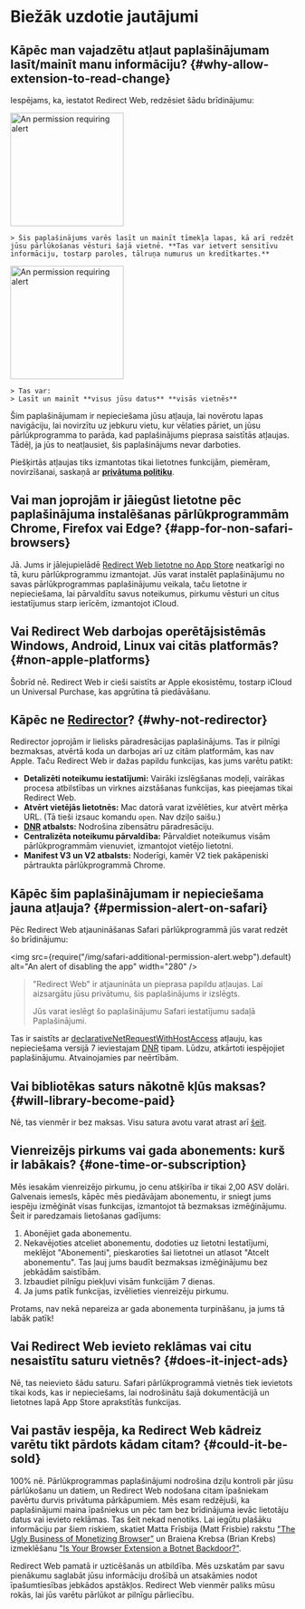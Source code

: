 
# Biežāk uzdotie jautājumi

## Kāpēc man vajadzētu atļaut paplašinājumam lasīt/mainīt manu informāciju? {#why-allow-extension-to-read-change}

Iespējams, ka, iestatot Redirect Web, redzēsiet šādu brīdinājumu:

<IfBrowserStore stores='appStore'>
    <Image src={PermissionAlertSafari} alt="An permission requiring alert" width="200" margin="0 0 16px 0" hasShadow={true} />

    > Šis paplašinājums varēs lasīt un mainīt tīmekļa lapas, kā arī redzēt jūsu pārlūkošanas vēsturi šajā vietnē. **Tas var ietvert sensitīvu informāciju, tostarp paroles, tālruņa numurus un kredītkartes.**
</IfBrowserStore>

<IfBrowserStore stores='appStore' includes={false}>
    <Image src={PermissionAlertChrome} alt="An permission requiring alert" height="200" hasRoundedCorners={true} hasShadow={true} margin="0 0 16px 0" />

    > Tas var:
    > Lasīt un mainīt **visus jūsu datus** **visās vietnēs**
</IfBrowserStore>

Šim paplašinājumam ir nepieciešama jūsu atļauja, lai novērotu lapas navigāciju, lai novirzītu uz jebkuru vietu, kur vēlaties pāriet, un jūsu pārlūkprogramma to parāda, kad paplašinājums pieprasa saistītās atļaujas. Tādēļ, ja jūs to neatļausiet, šis paplašinājums nevar darboties.

Piešķirtās atļaujas tiks izmantotas tikai lietotnes funkcijām, piemēram, novirzīšanai, saskaņā ar **[privātuma politiku](./privacy-policy)**.

## Vai man joprojām ir jāiegūst lietotne pēc paplašinājuma instalēšanas pārlūkprogrammām Chrome, Firefox vai Edge? {#app-for-non-safari-browsers}

Jā. Jums ir jālejupielādē [Redirect Web lietotne no App Store](https://apps.apple.com/app/id1571283503) neatkarīgi no tā, kuru pārlūkprogrammu izmantojat. Jūs varat instalēt paplašinājumu no savas pārlūkprogrammas paplašinājumu veikala, taču lietotne ir nepieciešama, lai pārvaldītu savus noteikumus, pirkumu vēsturi un citus iestatījumus starp ierīcēm, izmantojot iCloud.

## Vai Redirect Web darbojas operētājsistēmās Windows, Android, Linux vai citās platformās? {#non-apple-platforms}

Šobrīd nē. Redirect Web ir cieši saistīts ar Apple ekosistēmu, tostarp iCloud un Universal Purchase, kas apgrūtina tā piedāvāšanu.

## Kāpēc ne [Redirector](https://github.com/einaregilsson/Redirector)? {#why-not-redirector}

Redirector joprojām ir lielisks pāradresācijas paplašinājums. Tas ir pilnīgi bezmaksas, atvērtā koda un darbojas arī uz citām platformām, kas nav Apple. Taču Redirect Web ir dažas papildu funkcijas, kas jums varētu patikt:

*   **Detalizēti noteikumu iestatījumi:** Vairāki izslēgšanas modeļi, vairākas procesa atbilstības un virknes aizstāšanas funkcijas, kas pieejamas tikai Redirect Web.
*   **Atvērt vietējās lietotnēs:** Mac datorā varat izvēlēties, kur atvērt mērķa URL. (Tā tieši izsauc komandu `open`. Nav dziļo saišu.)
*   **[DNR](https://blog.mozilla.org/addons/2023/05/17/declarativenetrequest-available-in-firefox/) atbalsts:** Nodrošina zibensātru pāradresāciju.
*   **Centralizēta noteikumu pārvaldība:** Pārvaldiet noteikumus visām pārlūkprogrammām vienuviet, izmantojot vietējo lietotni.
*   **Manifest V3 un V2 atbalsts:** Noderīgi, kamēr V2 tiek pakāpeniski pārtraukta pārlūkprogrammā Chrome.

## Kāpēc šim paplašinājumam ir nepieciešama jauna atļauja? {#permission-alert-on-safari}

Pēc Redirect Web atjaunināšanas Safari pārlūkprogrammā jūs varat redzēt šo brīdinājumu:

<img src={require("/img/safari-additional-permission-alert.webp").default} alt="An alert of disabling the app" width="280" />

> "Redirect Web" ir atjaunināta un pieprasa papildu atļaujas. Lai aizsargātu jūsu privātumu, šis paplašinājums ir izslēgts.
>
> Jūs varat ieslēgt šo paplašinājumu Safari iestatījumu sadaļā Paplašinājumi.

Tas ir saistīts ar [declarativeNetRequestWithHostAccess](https://developer.apple.com/documentation/safariservices/safari_web_extensions/blocking_content_with_your_safari_web_extension) atļauju, kas nepieciešama versijā 7 ieviestajam [DNR](./rule-settings#type) tipam. Lūdzu, atkārtoti iespējojiet paplašinājumu. Atvainojamies par neērtībām.

## Vai bibliotēkas saturs nākotnē kļūs maksas? {#will-library-become-paid}

Nē, tas vienmēr ir bez maksas. Visu satura avotu varat atrast arī [šeit](https://github.com/mshibanami/redirect-web/tree/main/library).

## Vienreizējs pirkums vai gada abonements: kurš ir labākais? {#one-time-or-subscription}

Mēs iesakām vienreizējo pirkumu, jo cenu atšķirība ir tikai 2,00 ASV dolāri.
Galvenais iemesls, kāpēc mēs piedāvājam abonementu, ir sniegt jums iespēju izmēģināt visas funkcijas, izmantojot tā bezmaksas izmēģinājumu. Šeit ir paredzamais lietošanas gadījums:

1.  Abonējiet gada abonementu.
2.  Nekavējoties atceliet abonementu, dodoties uz lietotni Iestatījumi, meklējot "Abonementi", pieskaroties šai lietotnei un atlasot "Atcelt abonementu". Tas ļauj jums baudīt bezmaksas izmēģinājumu bez jebkādām saistībām.
3.  Izbaudiet pilnīgu piekļuvi visām funkcijām 7 dienas.
4.  Ja jums patīk funkcijas, izvēlieties vienreizēju pirkumu.

Protams, nav nekā nepareiza ar gada abonementa turpināšanu, ja jums tā labāk patīk!

## Vai Redirect Web ievieto reklāmas vai citu nesaistītu saturu vietnēs? {#does-it-inject-ads}

Nē, tas neievieto šādu saturu. Safari pārlūkprogrammā vietnēs tiek ievietots tikai kods, kas ir nepieciešams, lai nodrošinātu šajā dokumentācijā un lietotnes lapā App Store aprakstītās funkcijas.

## Vai pastāv iespēja, ka Redirect Web kādreiz varētu tikt pārdots kādam citam? {#could-it-be-sold}

100% nē. Pārlūkprogrammas paplašinājumi nodrošina dziļu kontroli pār jūsu pārlūkošanu un datiem, un Redirect Web nodošana citam īpašniekam pavērtu durvis privātuma pārkāpumiem. Mēs esam redzējuši, ka paplašinājumi maina īpašniekus un pēc tam bez brīdinājuma ievāc lietotāju datus vai ievieto reklāmas. Tas šeit nekad nenotiks. Lai iegūtu plašāku informāciju par šiem riskiem, skatiet Matta Frīsbija (Matt Frisbie) rakstu ["The Ugly Business of Monetizing Browser"](https://mattfrisbie.substack.com/p/the-ugly-business-of-monetizing-browser) un Braiena Krebsa (Brian Krebs) izmeklēšanu ["Is Your Browser Extension a Botnet Backdoor?"](https://krebsonsecurity.com/2021/03/is-your-browser-extension-a-botnet-backdoor/).

Redirect Web pamatā ir uzticēšanās un atbildība. Mēs uzskatām par savu pienākumu saglabāt jūsu informāciju drošībā un atsakāmies nodot īpašumtiesības jebkādos apstākļos. Redirect Web vienmēr paliks mūsu rokās, lai jūs varētu pārlūkot ar pilnīgu pārliecību.